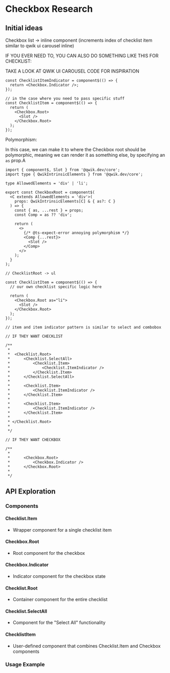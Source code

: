 # Checkbox Research

## Initial ideas

Checkbox list -> inline component (increments index of checklist item similar to qwik ui carousel inline)

IF YOU EVER NEED TO, YOU CAN ALSO DO SOMETHING LIKE THIS FOR CHECKLIST:

TAKE A LOOK AT QWIK UI CAROUSEL CODE FOR INSPIRATION

```tsx
const ChecklistItemIndicator = component$(() => {
  return <Checkbox.Indicator />;
});

// in the case where you need to pass specific stuff
const ChecklistItem = component$(() => {
  return (
    <Checkbox.Root>
      <Slot />
    </Checkbox.Root>
  );
});
```

Polymorphism:

In this case, we can make it to where the Checkbox root should be polymorphic, meaning we can render it as something else, by specifying an `as` prop.A

```tsx
import { component$, Slot } from '@qwik.dev/core';
import type { QwikIntrinsicElements } from '@qwik.dev/core';

type AllowedElements = 'div' | 'li';

export const CheckboxRoot = component$(
  <C extends AllowedElements = 'div'>(
    props: QwikIntrinsicElements[C] & { as?: C }
  ) => {
    const { as, ...rest } = props;
    const Comp = as ?? 'div';

    return (
      <>
        {/* @ts-expect-error annoying polymorphism */}
        <Comp {...rest}>
          <Slot />
        </Comp>
      </>
    );
  }
);

// ChecklistRoot -> ul

const ChecklistItem = component$(() => {
  // our own checklist specific logic here

  return (
    <Checkbox.Root as="li">
      <Slot />
    </Checkbox.Root>
  );
});

// item and item indicator pattern is similar to select and combobox

// IF THEY WANT CHECKLIST

/**
 *
 *  <Checklist.Root>
 *      <Checklist.SelectAll>
 *          <Checklist.Item>
 *              <Checklist.ItemIndicator />
 *          </Checklist.Item>
 *      </Checklist.SelectAll>
 *
 *      <Checklist.Item>
 *          <Checklist.ItemIndicator />
 *      </Checklist.Item>
 *
 *      <Checklist.Item>
 *          <Checklist.ItemIndicator />
 *      </Checklist.Item>
 *
 * </Checklist.Root>
 *
 */

// IF THEY WANT CHECKBOX

/**
 *
 *      <Checkbox.Root>
 *          <Checkbox.Indicator />
 *      </Checkbox.Root>
 *
 */
```

## API Exploration

### Components

#### Checklist.Item

- Wrapper component for a single checklist item

#### Checkbox.Root

- Root component for the checkbox

#### Checkbox.Indicator

- Indicator component for the checkbox state

#### Checklist.Root

- Container component for the entire checklist

#### Checklist.SelectAll

- Component for the "Select All" functionality

#### ChecklistItem

- User-defined component that combines Checklist.Item and Checkbox components

### Usage Example
